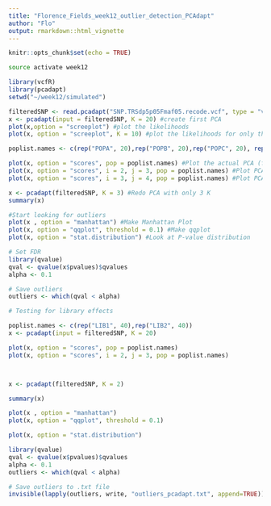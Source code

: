 ```yaml
---
title: "Florence_Fields_week12_outlier_detection_PCAdapt"
author: "Flo"
output: rmarkdown::html_vignette
---
```


```r
knitr::opts_chunk$set(echo = TRUE)
```

```bash
source activate week12
```

```r
library(vcfR)
library(pcadapt)
setwd("~/week12/simulated")
```

```r
filteredSNP <- read.pcadapt("SNP.TRSdp5p05Fmaf05.recode.vcf", type = "vcf") #load the vcf file in r
x <- pcadapt(input = filteredSNP, K = 20) #create first PCA
plot(x,option = "screeplot") #plot the likelihoods
plot(x, option = "screeplot", K = 10) #plot the likelihoods for only the first K

poplist.names <- c(rep("POPA", 20),rep("POPB", 20),rep("POPC", 20), rep("POPD",20)) #Create population designations

plot(x, option = "scores", pop = poplist.names) #Plot the actual PCA (first two PCAs)
plot(x, option = "scores", i = 2, j = 3, pop = poplist.names) #Plot PCA with PCA 2 and PCA 3
plot(x, option = "scores", i = 3, j = 4, pop = poplist.names) #Plot PCA with PCA 3 and PCA 4

x <- pcadapt(filteredSNP, K = 3) #Redo PCA with only 3 K
summary(x)

```

```r
#Start looking for outliers
plot(x , option = "manhattan") #Make Manhattan Plot
plot(x, option = "qqplot", threshold = 0.1) #Make qqplot
plot(x, option = "stat.distribution") #Look at P-value distribution
```

```r
# Set FDR
library(qvalue)
qval <- qvalue(x$pvalues)$qvalues
alpha <- 0.1
```

```r
# Save outliers
outliers <- which(qval < alpha)
```

```r
# Testing for library effects

poplist.names <- c(rep("LIB1", 40),rep("LIB2", 40))
x <- pcadapt(input = filteredSNP, K = 20)

plot(x, option = "scores", pop = poplist.names)
plot(x, option = "scores", i = 2, j = 3, pop = poplist.names)



x <- pcadapt(filteredSNP, K = 2)

summary(x)

plot(x , option = "manhattan")
plot(x, option = "qqplot", threshold = 0.1)

plot(x, option = "stat.distribution")

library(qvalue)
qval <- qvalue(x$pvalues)$qvalues
alpha <- 0.1
outliers <- which(qval < alpha)


```

```r
# Save outliers to .txt file
invisible(lapply(outliers, write, "outliers_pcadapt.txt", append=TRUE))
```
